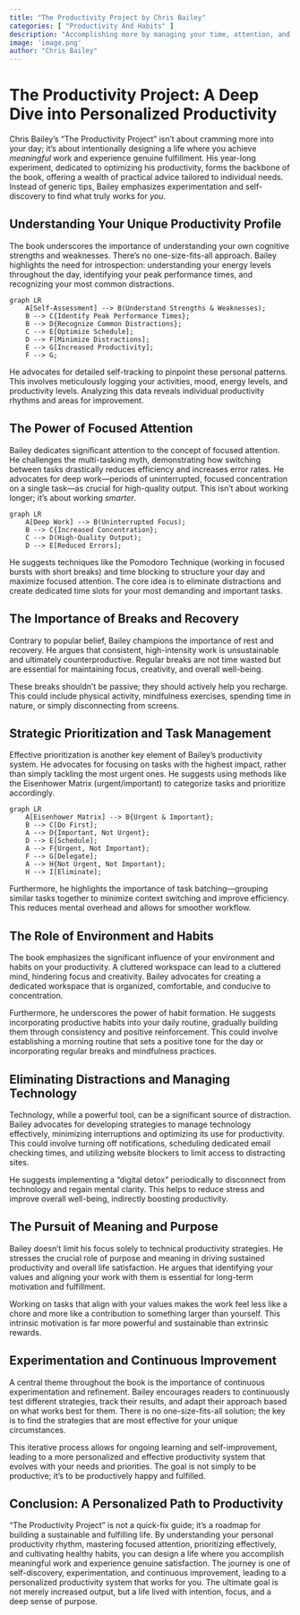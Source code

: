 ```yaml
---
title: "The Productivity Project by Chris Bailey"
categories: [ "Productivity And Habits" ]
description: "Accomplishing more by managing your time, attention, and energy"
image: 'image.png'
author: "Chris Bailey"
---
```

# The Productivity Project: A Deep Dive into Personalized Productivity

Chris Bailey's "The Productivity Project" isn't about cramming more into your day; it's about intentionally designing a life where you achieve *meaningful* work and experience genuine fulfillment.  His year-long experiment, dedicated to optimizing his productivity, forms the backbone of the book, offering a wealth of practical advice tailored to individual needs.  Instead of generic tips, Bailey emphasizes experimentation and self-discovery to find what truly works for *you*.


## Understanding Your Unique Productivity Profile

The book underscores the importance of understanding your own cognitive strengths and weaknesses.  There's no one-size-fits-all approach.  Bailey highlights the need for introspection: understanding your energy levels throughout the day, identifying your peak performance times, and recognizing your most common distractions.

```mermaid
graph LR
    A[Self-Assessment] --> B(Understand Strengths & Weaknesses);
    B --> C{Identify Peak Performance Times};
    B --> D{Recognize Common Distractions};
    C --> E[Optimize Schedule];
    D --> F[Minimize Distractions];
    E --> G[Increased Productivity];
    F --> G;
```

He advocates for detailed self-tracking to pinpoint these personal patterns. This involves meticulously logging your activities, mood, energy levels, and productivity levels.  Analyzing this data reveals individual productivity rhythms and areas for improvement.


## The Power of Focused Attention

Bailey dedicates significant attention to the concept of focused attention.  He challenges the multi-tasking myth, demonstrating how switching between tasks drastically reduces efficiency and increases error rates.  He advocates for deep work—periods of uninterrupted, focused concentration on a single task—as crucial for high-quality output.  This isn't about working longer; it's about working *smarter*.

```mermaid
graph LR
    A[Deep Work] --> B(Uninterrupted Focus);
    B --> C{Increased Concentration};
    C --> D(High-Quality Output);
    D --> E[Reduced Errors];
```


He suggests techniques like the Pomodoro Technique (working in focused bursts with short breaks) and time blocking to structure your day and maximize focused attention. The core idea is to eliminate distractions and create dedicated time slots for your most demanding and important tasks.


## The Importance of Breaks and Recovery

Contrary to popular belief, Bailey champions the importance of rest and recovery.  He argues that consistent, high-intensity work is unsustainable and ultimately counterproductive. Regular breaks are not time wasted but are essential for maintaining focus, creativity, and overall well-being.

These breaks shouldn't be passive; they should actively help you recharge.  This could include physical activity, mindfulness exercises, spending time in nature, or simply disconnecting from screens.


## Strategic Prioritization and Task Management

Effective prioritization is another key element of Bailey's productivity system. He advocates for focusing on tasks with the highest impact, rather than simply tackling the most urgent ones.  He suggests using methods like the Eisenhower Matrix (urgent/important) to categorize tasks and prioritize accordingly.

```mermaid
graph LR
    A[Eisenhower Matrix] --> B{Urgent & Important};
    B --> C[Do First];
    A --> D{Important, Not Urgent};
    D --> E[Schedule];
    A --> F{Urgent, Not Important};
    F --> G[Delegate];
    A --> H{Not Urgent, Not Important};
    H --> I[Eliminate];
```

Furthermore, he highlights the importance of task batching—grouping similar tasks together to minimize context switching and improve efficiency.  This reduces mental overhead and allows for smoother workflow.


## The Role of Environment and Habits

The book emphasizes the significant influence of your environment and habits on your productivity.  A cluttered workspace can lead to a cluttered mind, hindering focus and creativity.  Bailey advocates for creating a dedicated workspace that is organized, comfortable, and conducive to concentration.

Furthermore, he underscores the power of habit formation.  He suggests incorporating productive habits into your daily routine, gradually building them through consistency and positive reinforcement.  This could involve establishing a morning routine that sets a positive tone for the day or incorporating regular breaks and mindfulness practices.


##  Eliminating Distractions and Managing Technology

Technology, while a powerful tool, can be a significant source of distraction.  Bailey advocates for developing strategies to manage technology effectively, minimizing interruptions and optimizing its use for productivity.  This could involve turning off notifications, scheduling dedicated email checking times, and utilizing website blockers to limit access to distracting sites.


He suggests implementing a "digital detox" periodically to disconnect from technology and regain mental clarity.  This helps to reduce stress and improve overall well-being, indirectly boosting productivity.


##  The Pursuit of Meaning and Purpose

Bailey doesn't limit his focus solely to technical productivity strategies.  He stresses the crucial role of purpose and meaning in driving sustained productivity and overall life satisfaction.  He argues that identifying your values and aligning your work with them is essential for long-term motivation and fulfillment.

Working on tasks that align with your values makes the work feel less like a chore and more like a contribution to something larger than yourself.  This intrinsic motivation is far more powerful and sustainable than extrinsic rewards.


##  Experimentation and Continuous Improvement

A central theme throughout the book is the importance of continuous experimentation and refinement.  Bailey encourages readers to continuously test different strategies, track their results, and adapt their approach based on what works best for them.  There is no one-size-fits-all solution; the key is to find the strategies that are most effective for your unique circumstances.


This iterative process allows for ongoing learning and self-improvement, leading to a more personalized and effective productivity system that evolves with your needs and priorities. The goal is not simply to be productive; it’s to be productively happy and fulfilled.



##  Conclusion:  A Personalized Path to Productivity

"The Productivity Project" is not a quick-fix guide; it's a roadmap for building a sustainable and fulfilling life.  By understanding your personal productivity rhythm, mastering focused attention, prioritizing effectively, and cultivating healthy habits, you can design a life where you accomplish meaningful work and experience genuine satisfaction.  The journey is one of self-discovery, experimentation, and continuous improvement, leading to a personalized productivity system that works for you.  The ultimate goal is not merely increased output, but a life lived with intention, focus, and a deep sense of purpose.

